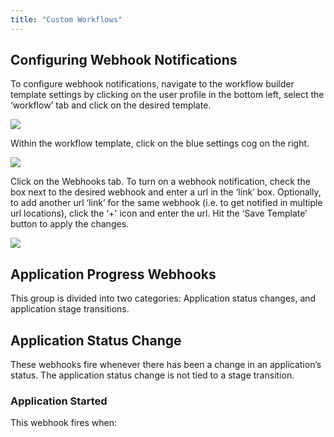 ```yaml
---
title: "Custom Workflows"
---
```


## Configuring Webhook Notifications

To configure webhook notifications, navigate to the workflow builder template settings by clicking on the user profile in the bottom left, select the ‘workflow’ tab and click on the desired template.

![](/images/1232ec8-image-20230714-201548.png)

Within the workflow template, click on the blue settings cog on the right.

![](/images/b8f18c3-Screen_Shot_2023-07-14_at_1.18.06_PM.png)

Click on the Webhooks tab. To turn on a webhook notification, check the box next to the desired webhook and enter a url in the ‘link’ box. Optionally, to add another url ‘link’ for the same webhook (i.e. to get notified in multiple url locations), click the ‘+' icon and enter the url. Hit the ‘Save Template’ button to apply the changes.

![](/images/8f59520-Screen_Shot_2023-07-14_at_1.18.33_PM.png)

## Application Progress Webhooks

This group is divided into two categories: Application status changes, and application stage transitions.

## Application Status Change

These webhooks fire whenever there has been a change in an application’s status. The application status change is not tied to a stage transition.

### Application Started

This webhook fires when:

<Card title="The applicant completes the first screen of the widget (excluding pre-qualification screens)" icon="window" icontype="duotone">
</Card>
<Card title="An application is created via the API" icon="square-terminal" icontype="duotone">
</Card>
<Card title="An application is duplicated" icon="clone" icontype="duotone">
</Card>
